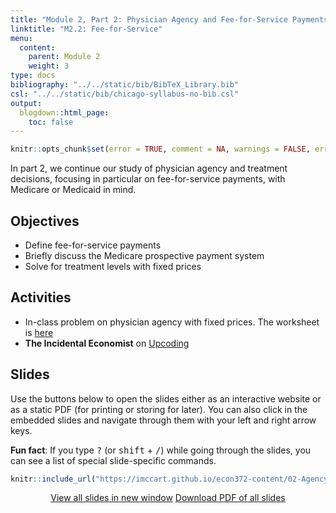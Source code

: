 ```yaml
---
title: "Module 2, Part 2: Physician Agency and Fee-for-Service Payments"
linktitle: "M2.2: Fee-for-Service"
menu:
  content:
    parent: Module 2
    weight: 3
type: docs
bibliography: "../../static/bib/BibTeX_Library.bib"
csl: "../../static/bib/chicago-syllabus-no-bib.csl"
output:
  blogdown::html_page:
    toc: false
---
```


```r
knitr::opts_chunk$set(error = TRUE, comment = NA, warnings = FALSE, errors = FALSE, messages = FALSE, tidy = FALSE, echo = FALSE)
```

In part 2, we continue our study of physician agency and treatment decisions, focusing in particular on fee-for-service payments, with Medicare or Medicaid in mind.

## Objectives
- Define fee-for-service payments
- Briefly discuss the Medicare prospective payment system
- Solve for treatment levels with fixed prices
 
## Activities
- In-class problem on physician agency with fixed prices. The worksheet is [here](/resource/wksheet5.html)
- **The Incidental Economist** on [Upcoding](https://theincidentaleconomist.com/wordpress/upcoding-pt-one-what-and-how/)

## Slides
Use the buttons below to open the slides either as an interactive website or as a static PDF (for printing or storing for later). You can also click in the embedded slides and navigate through them with your left and right arrow keys.

:::fyi
**Fun fact**: If you type <kbd>?</kbd> (or <kbd>shift</kbd> + <kbd>/</kbd>) while going through the slides, you can see a list of special slide-specific commands.
:::

<center>

```r
knitr::include_url("https://imccart.github.io/econ372-content/02-Agency/02-agency2.html")
```


<p><a class="btn btn-primary btn-lg" target="_blank" href="https://imccart.github.io/econ372-content/02-Agency/02-agency2.html"><i class="fas fa-external-link-alt"></i> View all slides in new window</a> <a class="btn btn-primary btn-lg" target="_blank" href="https://imccart.github.io/econ372-content/02-Agency/02-agency2.pdf" role="button"><i class="far fa-file-pdf"></i> Download PDF of all slides</a></p>

</center>